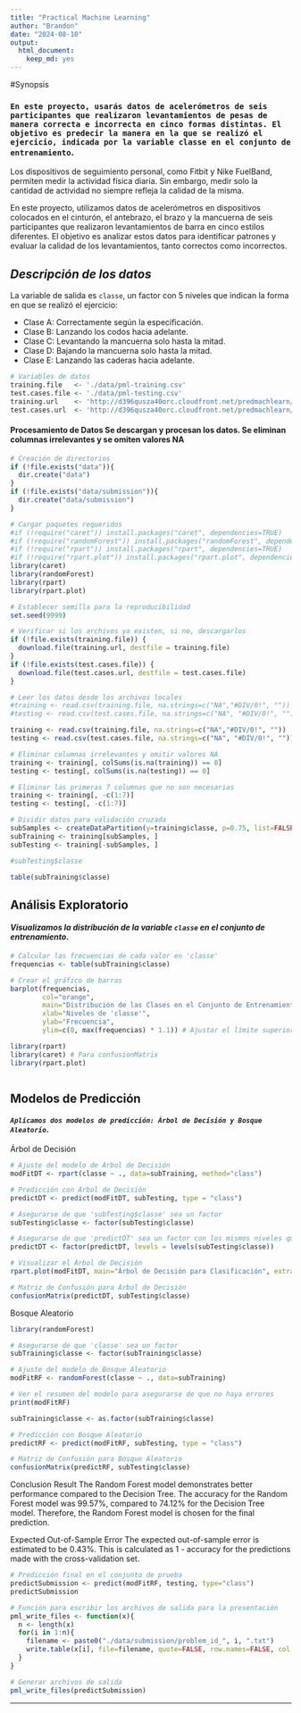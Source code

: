 ```yaml
---
title: "Practical Machine Learning"
author: "Brandon"
date: "2024-08-10"
output:
  html_document:
    keep_md: yes
---
```


#Synopsis

### **`En este proyecto, usarás datos de acelerómetros de seis participantes que realizaron levantamientos de pesas de manera correcta e incorrecta en cinco formas distintas. El objetivo es predecir la manera en la que se realizó el ejercicio, indicada por la variable classe en el conjunto de entrenamiento`**.

Los dispositivos de seguimiento personal, como Fitbit y Nike FuelBand, permiten medir la actividad física diaria. Sin embargo, medir solo la cantidad de actividad no siempre refleja la calidad de la misma.

En este proyecto, utilizamos datos de acelerómetros en dispositivos colocados en el cinturón, el antebrazo, el brazo y la mancuerna de seis participantes que realizaron levantamientos de barra en cinco estilos diferentes. El objetivo es analizar estos datos para identificar patrones y evaluar la calidad de los levantamientos, tanto correctos como incorrectos.

## *Descripción de los datos*

La variable de salida es `classe`, un factor con 5 niveles que indican la forma en que se realizó el ejercicio:

-   Clase A: Correctamente según la especificación.
-   Clase B: Lanzando los codos hacia adelante.
-   Clase C: Levantando la mancuerna solo hasta la mitad.
-   Clase D: Bajando la mancuerna solo hasta la mitad.
-   Clase E: Lanzando las caderas hacia adelante.

```r
# Variables de datos
training.file   <- './data/pml-training.csv'
test.cases.file <- './data/pml-testing.csv'
training.url    <- 'http://d396qusza40orc.cloudfront.net/predmachlearn/pml-training.csv'
test.cases.url  <- 'http://d396qusza40orc.cloudfront.net/predmachlearn/pml-testing.csv'


```

#### Procesamiento de Datos Se descargan y procesan los datos. Se eliminan columnas irrelevantes y se omiten valores NA

```r
# Creación de directorios
if (!file.exists("data")){
  dir.create("data")
}
if (!file.exists("data/submission")){
  dir.create("data/submission")
}

```

```r


# Cargar paquetes requeridos
#if (!require("caret")) install.packages("caret", dependencies=TRUE)
#if (!require("randomForest")) install.packages("randomForest", dependencies=TRUE)
#if (!require("rpart")) install.packages("rpart", dependencies=TRUE)
#if (!require("rpart.plot")) install.packages("rpart.plot", dependencies=TRUE)
library(caret)
library(randomForest)
library(rpart)
library(rpart.plot)


```

```r
# Establecer semilla para la reproducibilidad
set.seed(9999)
```

```r
# Verificar si los archivos ya existen, si no, descargarlos
if (!file.exists(training.file)) {
  download.file(training.url, destfile = training.file)
}
if (!file.exists(test.cases.file)) {
  download.file(test.cases.url, destfile = test.cases.file)
}

# Leer los datos desde los archivos locales
#training <- read.csv(training.file, na.strings=c("NA","#DIV/0!", ""))
#testing <- read.csv(test.cases.file, na.strings=c("NA", "#DIV/0!", ""))

```

```r
training <- read.csv(training.file, na.strings=c("NA","#DIV/0!", ""))
testing <- read.csv(test.cases.file, na.strings=c("NA", "#DIV/0!", ""))

```

```r
# Eliminar columnas irrelevantes y omitir valores NA
training <- training[, colSums(is.na(training)) == 0]
testing <- testing[, colSums(is.na(testing)) == 0]

```

```r

# Eliminar las primeras 7 columnas que no son necesarias
training <- training[, -c(1:7)]
testing <- testing[, -c(1:7)]
```

```r
# Dividir datos para validación cruzada
subSamples <- createDataPartition(y=training$classe, p=0.75, list=FALSE)
subTraining <- training[subSamples, ] 
subTesting <- training[-subSamples, ]

```

```r
#subTesting$classe
```

```r
table(subTraining$classe)

```

## Análisis Exploratorio

#### *Visualizamos la distribución de la variable `classe` en el conjunto de entrenamiento.*

```r
# Calcular las frecuencias de cada valor en 'classe'
frequencias <- table(subTraining$classe)

# Crear el gráfico de barras
barplot(frequencias,
        col="orange",
        main="Distribución de las Clases en el Conjunto de Entrenamiento",
        xlab="Niveles de 'classe'",
        ylab="Frecuencia",
        ylim=c(0, max(frequencias) * 1.1)) # Ajustar el límite superior del eje y


```

```r
library(rpart)
library(caret) # Para confusionMatrix
library(rpart.plot)

```

```r



```

## Modelos de Predicción

#### *`Aplicamos dos modelos de predicción: Árbol de Decisión y Bosque Aleatorio`*.

Árbol de Decisión

```r
# Ajuste del modelo de Árbol de Decisión
modFitDT <- rpart(classe ~ ., data=subTraining, method="class")

```

```r
# Predicción con Árbol de Decisión
predictDT <- predict(modFitDT, subTesting, type = "class")


```

```r
# Asegurarse de que 'subTesting$classe' sea un factor
subTesting$classe <- factor(subTesting$classe)


```

```r
# Asegurarse de que 'predictDT' sea un factor con los mismos niveles que 'subTesting$classe'
predictDT <- factor(predictDT, levels = levels(subTesting$classe))


```

```r
# Visualizar el Árbol de Decisión
rpart.plot(modFitDT, main="Árbol de Decisión para Clasificación", extra=102, under=TRUE, faclen=0)

```

```r

# Matriz de Confusión para Árbol de Decisión
confusionMatrix(predictDT, subTesting$classe)
```

Bosque Aleatorio

```r
library(randomForest)

# Asegurarse de que 'classe' sea un factor
subTraining$classe <- factor(subTraining$classe)

# Ajuste del modelo de Bosque Aleatorio
modFitRF <- randomForest(classe ~ ., data=subTraining)

# Ver el resumen del modelo para asegurarse de que no haya errores
print(modFitRF)


```

```r
subTraining$classe <- as.factor(subTraining$classe)
```

```r
# Predicción con Bosque Aleatorio
predictRF <- predict(modFitRF, subTesting, type = "class")


```

```r
# Matriz de Confusión para Bosque Aleatorio
confusionMatrix(predictRF, subTesting$classe)
```

Conclusion
Result
The Random Forest model demonstrates better performance compared to the Decision Tree. The accuracy for the Random Forest model was 99.57%, compared to 74.12% for the Decision Tree model. Therefore, the Random Forest model is chosen for the final prediction.

Expected Out-of-Sample Error
The expected out-of-sample error is estimated to be 0.43%. This is calculated as 1 - accuracy for the predictions made with the cross-validation set.



```r
# Predicción final en el conjunto de prueba
predictSubmission <- predict(modFitRF, testing, type="class")
predictSubmission

# Función para escribir los archivos de salida para la presentación
pml_write_files <- function(x){
  n <- length(x)
  for(i in 1:n){
    filename <- paste0("./data/submission/problem_id_", i, ".txt")
    write.table(x[i], file=filename, quote=FALSE, row.names=FALSE, col.names=FALSE)
  }
}

# Generar archivos de salida
pml_write_files(predictSubmission)

```

-------------------------------------------------------







